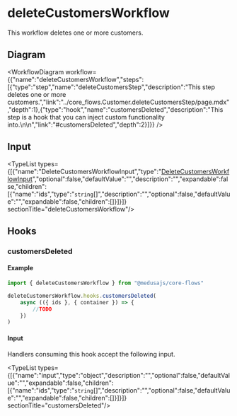 
# deleteCustomersWorkflow

This workflow deletes one or more customers.

## Diagram

<WorkflowDiagram workflow={{"name":"deleteCustomersWorkflow","steps":[{"type":"step","name":"deleteCustomersStep","description":"This step deletes one or more customers.","link":"../core_flows.Customer.deleteCustomersStep/page.mdx","depth":1},{"type":"hook","name":"customersDeleted","description":"This step is a hook that you can inject custom functionality into.\n\n","link":"#customersDeleted","depth":2}]}} />

## Input

<TypeList types={[{"name":"DeleteCustomersWorkflowInput","type":"[DeleteCustomersWorkflowInput](../../../types/core_flows.DeleteCustomersWorkflowInput/page.mdx)","optional":false,"defaultValue":"","description":"","expandable":false,"children":[{"name":"ids","type":"`string`[]","description":"","optional":false,"defaultValue":"","expandable":false,"children":[]}]}]}  sectionTitle="deleteCustomersWorkflow"/>

## Hooks

### customersDeleted

#### Example

```ts
import { deleteCustomersWorkflow } from "@medusajs/core-flows"

deleteCustomersWorkflow.hooks.customersDeleted(
	async (({ ids }, { container }) => {
		//TODO
	})
)
```

#### Input

Handlers consuming this hook accept the following input.

<TypeList types={[{"name":"input","type":"object","description":"","optional":false,"defaultValue":"","expandable":false,"children":[{"name":"ids","type":"`string`[]","description":"","optional":false,"defaultValue":"","expandable":false,"children":[]}]}]}  sectionTitle="customersDeleted"/>
